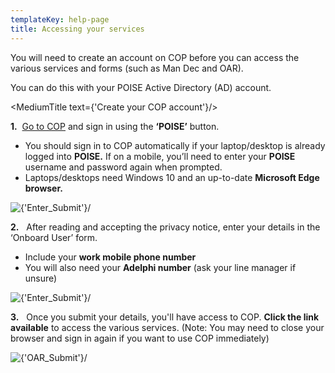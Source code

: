 ```yaml
---
templateKey: help-page
title: Accessing your services
---
```


You will need to create an account on COP before you can access the various services and forms (such as Man Dec and OAR).

You can do this with your POISE Active Directory (AD) account.

<MediumTitle text={'Create your COP account'}/>



**1.** &nbsp;<a class="govuk-link" href={COPSite} target="_blank">Go to COP</a> and sign in using the **‘POISE’** button.

<ul class="govuk-list govuk-list--bullet">
  <li>You should sign in to COP automatically if your laptop/desktop is already logged into <strong>POISE.</strong> If on a mobile, you’ll need to enter your <strong>POISE</strong> username and password again when prompted.</li>
  <li>Laptops/desktops need Windows 10 and an up-to-date <strong>Microsoft Edge browser.</strong></li>
</ul>

<div style={{marginBottom: "20px"}}>
    <Image source={'/images/help/accessing/1.png'} alt={'Enter_Submit'}/>
</div>




**2.** &nbsp; After reading and accepting the privacy notice, enter your details in the ‘Onboard User’ form.

<ul class="govuk-list govuk-list--bullet">
  <li>Include your <strong>work mobile phone number</strong></li>
  <li>You will also need your <strong>Adelphi number</strong> (ask your line manager if unsure)</li>
</ul>

<div style={{marginBottom: "20px"}}>
    <Image source={'/images/help/accessing/2.png'} alt={'Enter_Submit'}/>
</div>


**3.** &nbsp; Once you submit your details, you'll have access to COP. **Click the link available** to access the various services. (Note: You may need to close your browser and sign in again if you want to use COP immediately)

<div style={{marginBottom: "20px"}}>
    <Image source={'/images/help/accessing/3.png'} alt={'OAR_Submit'}/>
</div>
